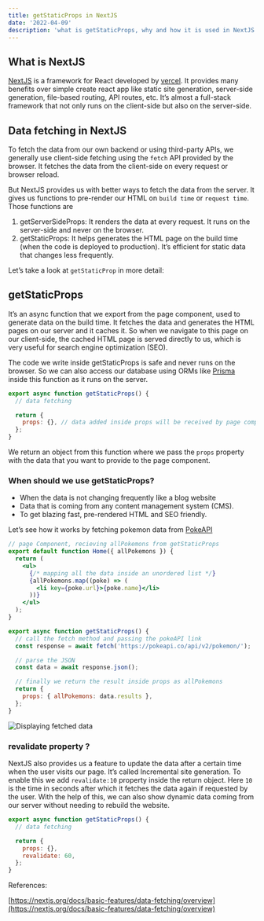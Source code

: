 ```yaml
---
title: getStaticProps in NextJS
date: '2022-04-09'
description: 'what is getStaticProps, why and how it is used in NextJS'
---
```


## What is NextJS

[NextJS](https://nextjs.org/) is a framework for React developed by [vercel](https://vercel.com/). It provides many benefits over simple create react app like static site generation, server-side generation, file-based routing, API routes, etc. It’s almost a full-stack framework that not only runs on the client-side but also on the server-side.

## Data fetching in NextJS

To fetch the data from our own backend or using third-party APIs, we generally use client-side fetching using the `fetch` API provided by the browser. It fetches the data from the client-side on every request or browser reload.

But NextJS provides us with better ways to fetch the data from the server. It gives us functions to pre-render our HTML on `build time` or `request time`. Those functions are

1. getServerSideProps: It renders the data at every request. It runs on the server-side and never on the browser.
2. getStaticProps: It helps generates the HTML page on the build time (when the code is deployed to production). It’s efficient for static data that changes less frequently.

Let’s take a look at `getStaticProp` in more detail:

## getStaticProps

It’s an async function that we export from the page component, used to generate data on the build time. It fetches the data and generates the HTML pages on our server and it caches it. So when we navigate to this page on our client-side, the cached HTML page is served directly to us, which is very useful for search engine optimization (SEO).

The code we write inside getStaticProps is safe and never runs on the browser. So we can also access our database using ORMs like [Prisma](https://www.prisma.io/) inside this function as it runs on the server.

```jsx
export async function getStaticProps() {
  // data fetching

  return {
    props: {}, // data added inside props will be received by page component as `props`
  };
}
```

We return an object from this function where we pass the `props` property with the data that you want to provide to the page component.

### When should we use getStaticProps?

- When the data is not changing frequently like a blog website
- Data that is coming from any content management system (CMS).
- To get blazing fast, pre-rendered HTML and SEO friendly.

Let’s see how it works by fetching pokemon data from [PokeAPI](https://pokeapi.co/)

```jsx
// page Component, recieving allPokemons from getStaticProps
export default function Home({ allPokemons }) {
  return (
    <ul>
      {/* mapping all the data inside an unordered list */}
      {allPokemons.map((poke) => (
        <li key={poke.url}>{poke.name}</li>
      ))}
    </ul>
  );
}

export async function getStaticProps() {
  // call the fetch method and passing the pokeAPI link
  const response = await fetch('https://pokeapi.co/api/v2/pokemon/');

  // parse the JSON
  const data = await response.json();

  // finally we return the result inside props as allPokemons
  return {
    props: { allPokemons: data.results },
  };
}
```

![Displaying fetched data](/blog/getStaticProps/Displaying-fetched-data.png)

### revalidate property ?

NextJS also provides us a feature to update the data after a certain time when the user visits our page. It’s called Incremental site generation. To enable this we add `revalidate:10` property inside the return object. Here `10` is the time in seconds after which it fetches the data again if requested by the user. With the help of this, we can also show dynamic data coming from our server without needing to rebuild the website.

```jsx
export async function getStaticProps() {
  // data fetching

  return {
    props: {},
    revalidate: 60,
  };
}
```

References:

[https://nextjs.org/docs/basic-features/data-fetching/overview](https://nextjs.org/docs/basic-features/data-fetching/overview)
